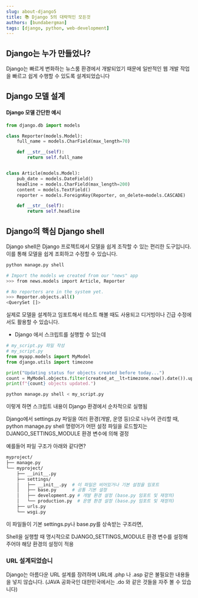 ```yaml
---
slug: about-django5
title: 📚 Django 5의 대략적인 모든것
authors: [bundabergman]
tags: [django, python, web-development]
---
```


## Django는 누가 만들었나?

Django는 빠르게 변화하는 뉴스룸 환경에서 개발되었기 때문에 일반적인 웹 개발 작업을 빠르고 쉽게 수행할 수 있도록 설계되었습니다

## Django 모델 설계

#### Django 모델 간단한 예시

```python
from django.db import models

class Reporter(models.Model):
    full_name = models.CharField(max_length=70)

    def __str__(self):
        return self.full_name


class Article(models.Model):
    pub_date = models.DateField()
    headline = models.CharField(max_length=200)
    content = models.TextField()
    reporter = models.ForeignKey(Reporter, on_delete=models.CASCADE)

    def __str__(self):
        return self.headline
```

## Django의 핵심 Django shell

Django shell은 Django 프로젝트에서 모델을 쉽게 조작할 수 있는 편리한 도구입니다. 이를 통해 모델을 쉽게 조회하고 수정할 수 있습니다.

```bash
python manage.py shell

# Import the models we created from our "news" app
>>> from news.models import Article, Reporter

# No reporters are in the system yet.
>>> Reporter.objects.all()
<QuerySet []>
```

실제로 모델을 설계하고 임포트해서 테스트 해볼 때도 사용되고 디거빙이나 긴급 수정에서도 활용할 수 있습니다. 

- Django 에서 스크립트를 실행할 수 있는데 
```python 
# my_script.py 파일 작성
# my_script.py
from myapp.models import MyModel
from django.utils import timezone

print("Updating status for objects created before today...")
count = MyModel.objects.filter(created_at__lt=timezone.now().date()).update(status='archived')
print(f"{count} objects updated.")

python manage.py shell < my_script.py
```

이렇게 하면 스크립트 내용이 Django 환경에서 순차적으로 실행됨

Django에서 settings.py 파일을 여러 환경(개발, 운영 등)으로 나누어 관리할 때, python manage.py shell 명령어가 어떤 설정 파일을 로드할지는 DJANGO_SETTINGS_MODULE 환경 변수에 의해 결정

예를들어 파일 구조가 아래와 같다면?

```bash
myproject/
├── manage.py
└── myproject/
    ├── __init__.py
    ├── settings/
    │   ├── __init__.py  # 이 파일은 비어있거나 기본 설정을 임포트
    │   ├── base.py      # 공통 기본 설정
    │   ├── development.py # 개발 환경 설정 (base.py 임포트 및 재정의)
    │   └── production.py  # 운영 환경 설정 (base.py 임포트 및 재정의)
    ├── urls.py
    └── wsgi.py
```

이 파일들이 기본 settings.py나 base.py를 상속받는 구조라면, 

Shell을 실행할 때 명시적으로 DJANGO_SETTINGS_MODULE 환경 변수를 설정해주어야 해당 환경의 설정이 적용


### URL 설계되었습니

Django는 아름다운 URL 설계를 장려하며 URL에 .php 나 .asp 같은 불필요한 내용들을 넣지 않습니다.
(JAVA 공화국인 대한민국에서는 .do 와 같은 것들을 자주 볼 수 있습니다)



